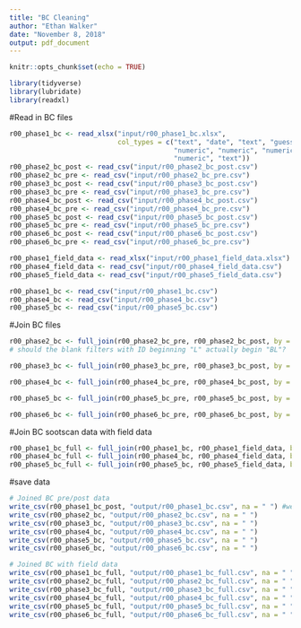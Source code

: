 ```yaml
---
title: "BC Cleaning"
author: "Ethan Walker"
date: "November 8, 2018"
output: pdf_document
---
```


```r
knitr::opts_chunk$set(echo = TRUE)
```

```r
library(tidyverse)
library(lubridate)
library(readxl)
```

#Read in BC files
```r
r00_phase1_bc <- read_xlsx("input/r00_phase1_bc.xlsx", 
                           col_types = c("text", "date", "text", "guess", "numeric",
                                         "numeric", "numeric", "numeric", "numeric",
                                         "numeric", "text"))
r00_phase2_bc_post <- read_csv("input/r00_phase2_bc_post.csv")
r00_phase2_bc_pre <- read_csv("input/r00_phase2_bc_pre.csv")
r00_phase3_bc_post <- read_csv("input/r00_phase3_bc_post.csv")
r00_phase3_bc_pre <- read_csv("input/r00_phase3_bc_pre.csv")
r00_phase4_bc_post <- read_csv("input/r00_phase4_bc_post.csv")
r00_phase4_bc_pre <- read_csv("input/r00_phase4_bc_pre.csv")
r00_phase5_bc_post <- read_csv("input/r00_phase5_bc_post.csv")
r00_phase5_bc_pre <- read_csv("input/r00_phase5_bc_pre.csv")
r00_phase6_bc_post <- read_csv("input/r00_phase6_bc_post.csv")
r00_phase6_bc_pre <- read_csv("input/r00_phase6_bc_pre.csv")

r00_phase1_field_data <- read_xlsx("input/r00_phase1_field_data.xlsx")
r00_phase4_field_data <- read_csv("input/r00_phase4_field_data.csv")
r00_phase5_field_data <- read_csv("input/r00_phase5_field_data.csv")

r00_phase1_bc <- read_csv("input/r00_phase1_bc.csv")
r00_phase4_bc <- read_csv("input/r00_phase4_bc.csv")
r00_phase5_bc <- read_csv("input/r00_phase5_bc.csv")
```

#Join BC files
```r
r00_phase2_bc <- full_join(r00_phase2_bc_pre, r00_phase2_bc_post, by = "filter_id")
# should the blank filters with ID beginning "L" actually begin "BL"?

r00_phase3_bc <- full_join(r00_phase3_bc_pre, r00_phase3_bc_post, by = "filter_id")

r00_phase4_bc <- full_join(r00_phase4_bc_pre, r00_phase4_bc_post, by = "filter_id")

r00_phase5_bc <- full_join(r00_phase5_bc_pre, r00_phase5_bc_post, by = "filter_id")

r00_phase6_bc <- full_join(r00_phase6_bc_pre, r00_phase6_bc_post, by = "filter_id")
```

#Join BC sootscan data with field data
```r
r00_phase1_bc_full <- full_join(r00_phase1_bc, r00_phase1_field_data, by = "filter_id")
r00_phase4_bc_full <- full_join(r00_phase4_bc, r00_phase4_field_data, by = "filter_id")
r00_phase5_bc_full <- full_join(r00_phase5_bc, r00_phase5_field_data, by = "filter_id")
```


#save data
```r
# Joined BC pre/post data
write_csv(r00_phase1_bc_post, "output/r00_phase1_bc.csv", na = " ") #we didn't pre-scan for phase 1
write_csv(r00_phase2_bc, "output/r00_phase2_bc.csv", na = " ")
write_csv(r00_phase3_bc, "output/r00_phase3_bc.csv", na = " ")
write_csv(r00_phase4_bc, "output/r00_phase4_bc.csv", na = " ")
write_csv(r00_phase5_bc, "output/r00_phase5_bc.csv", na = " ")
write_csv(r00_phase6_bc, "output/r00_phase6_bc.csv", na = " ")

# Joined BC with field data
write_csv(r00_phase1_bc_full, "output/r00_phase1_bc_full.csv", na = " ") #we didn't pre-scan for phase 1
write_csv(r00_phase2_bc_full, "output/r00_phase2_bc_full.csv", na = " ")
write_csv(r00_phase3_bc_full, "output/r00_phase3_bc_full.csv", na = " ")
write_csv(r00_phase4_bc_full, "output/r00_phase4_bc_full.csv", na = " ")
write_csv(r00_phase5_bc_full, "output/r00_phase5_bc_full.csv", na = " ")
write_csv(r00_phase6_bc_full, "output/r00_phase6_bc_full.csv", na = " ")
```

